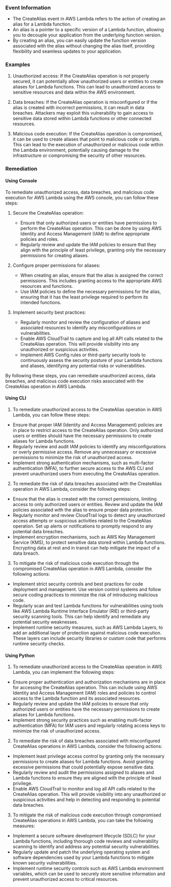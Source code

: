
### Event Information

- The CreateAlias event in AWS Lambda refers to the action of creating an alias for a Lambda function.
- An alias is a pointer to a specific version of a Lambda function, allowing you to decouple your application from the underlying function version.
- By creating an alias, you can easily update the function version associated with the alias without changing the alias itself, providing flexibility and seamless updates to your application.


### Examples

1. Unauthorized access: If the CreateAlias operation is not properly secured, it can potentially allow unauthorized users or entities to create aliases for Lambda functions. This can lead to unauthorized access to sensitive resources and data within the AWS environment.

2. Data breaches: If the CreateAlias operation is misconfigured or if the alias is created with incorrect permissions, it can result in data breaches. Attackers may exploit this vulnerability to gain access to sensitive data stored within Lambda functions or other connected resources.

3. Malicious code execution: If the CreateAlias operation is compromised, it can be used to create aliases that point to malicious code or scripts. This can lead to the execution of unauthorized or malicious code within the Lambda environment, potentially causing damage to the infrastructure or compromising the security of other resources.

### Remediation

#### Using Console

To remediate unauthorized access, data breaches, and malicious code execution for AWS Lambda using the AWS console, you can follow these steps:

1. Secure the CreateAlias operation:
   - Ensure that only authorized users or entities have permissions to perform the CreateAlias operation. This can be done by using AWS Identity and Access Management (IAM) to define appropriate policies and roles.
   - Regularly review and update the IAM policies to ensure that they align with the principle of least privilege, granting only the necessary permissions for creating aliases.

2. Configure proper permissions for aliases:
   - When creating an alias, ensure that the alias is assigned the correct permissions. This includes granting access to the appropriate AWS resources and functions.
   - Use IAM policies to define the necessary permissions for the alias, ensuring that it has the least privilege required to perform its intended functions.

3. Implement security best practices:
   - Regularly monitor and review the configuration of aliases and associated resources to identify any misconfigurations or vulnerabilities.
   - Enable AWS CloudTrail to capture and log all API calls related to the CreateAlias operation. This will provide visibility into any unauthorized or suspicious activities.
   - Implement AWS Config rules or third-party security tools to continuously assess the security posture of your Lambda functions and aliases, identifying any potential risks or vulnerabilities.

By following these steps, you can remediate unauthorized access, data breaches, and malicious code execution risks associated with the CreateAlias operation in AWS Lambda.

#### Using CLI

1. To remediate unauthorized access to the CreateAlias operation in AWS Lambda, you can follow these steps:

- Ensure that proper IAM (Identity and Access Management) policies are in place to restrict access to the CreateAlias operation. Only authorized users or entities should have the necessary permissions to create aliases for Lambda functions.
- Regularly review and audit IAM policies to identify any misconfigurations or overly permissive access. Remove any unnecessary or excessive permissions to minimize the risk of unauthorized access.
- Implement strong authentication mechanisms, such as multi-factor authentication (MFA), to further secure access to the AWS CLI and prevent unauthorized users from executing the CreateAlias operation.

2. To remediate the risk of data breaches associated with the CreateAlias operation in AWS Lambda, consider the following steps:

- Ensure that the alias is created with the correct permissions, limiting access to only authorized users or entities. Review and update the IAM policies associated with the alias to ensure proper data protection.
- Regularly monitor and review CloudTrail logs to detect any unauthorized access attempts or suspicious activities related to the CreateAlias operation. Set up alerts or notifications to promptly respond to any potential data breaches.
- Implement encryption mechanisms, such as AWS Key Management Service (KMS), to protect sensitive data stored within Lambda functions. Encrypting data at rest and in transit can help mitigate the impact of a data breach.

3. To mitigate the risk of malicious code execution through the compromised CreateAlias operation in AWS Lambda, consider the following actions:

- Implement strict security controls and best practices for code deployment and management. Use version control systems and follow secure coding practices to minimize the risk of introducing malicious code.
- Regularly scan and test Lambda functions for vulnerabilities using tools like AWS Lambda Runtime Interface Emulator (RIE) or third-party security scanning tools. This can help identify and remediate any potential security weaknesses.
- Implement runtime security measures, such as AWS Lambda Layers, to add an additional layer of protection against malicious code execution. These layers can include security libraries or custom code that performs runtime security checks.

#### Using Python

1. To remediate unauthorized access to the CreateAlias operation in AWS Lambda, you can implement the following steps:

- Ensure proper authentication and authorization mechanisms are in place for accessing the CreateAlias operation. This can include using AWS Identity and Access Management (IAM) roles and policies to control access to the Lambda function and its associated resources.
- Regularly review and update the IAM policies to ensure that only authorized users or entities have the necessary permissions to create aliases for Lambda functions.
- Implement strong security practices such as enabling multi-factor authentication (MFA) for IAM users and regularly rotating access keys to minimize the risk of unauthorized access.

2. To remediate the risk of data breaches associated with misconfigured CreateAlias operations in AWS Lambda, consider the following actions:

- Implement least privilege access control by granting only the necessary permissions to create aliases for Lambda functions. Avoid granting excessive permissions that could potentially expose sensitive data.
- Regularly review and audit the permissions assigned to aliases and Lambda functions to ensure they are aligned with the principle of least privilege.
- Enable AWS CloudTrail to monitor and log all API calls related to the CreateAlias operation. This will provide visibility into any unauthorized or suspicious activities and help in detecting and responding to potential data breaches.

3. To mitigate the risk of malicious code execution through compromised CreateAlias operations in AWS Lambda, you can take the following measures:

- Implement a secure software development lifecycle (SDLC) for your Lambda functions, including thorough code reviews and vulnerability scanning to identify and address any potential security vulnerabilities.
- Regularly update and patch the underlying operating system and software dependencies used by your Lambda functions to mitigate known security vulnerabilities.
- Implement runtime security controls such as AWS Lambda environment variables, which can be used to securely store sensitive information and prevent unauthorized access to critical resources.


